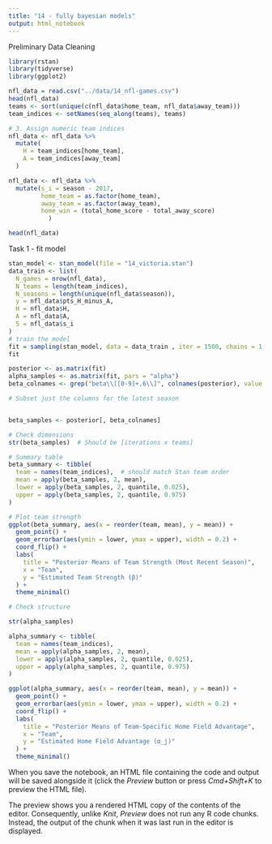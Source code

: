 ```yaml
---
title: "14 - fully bayesian models"
output: html_notebook
---
```


Preliminary Data Cleaning

```r

library(rstan)
library(tidyverse)
library(ggplot2)

nfl_data = read.csv("../data/14_nfl-games.csv")
head(nfl_data)
teams <- sort(unique(c(nfl_data$home_team, nfl_data$away_team)))
team_indices <- setNames(seq_along(teams), teams)

# 3. Assign numeric team indices
nfl_data <- nfl_data %>%
  mutate(
    H = team_indices[home_team],
    A = team_indices[away_team]
  )

nfl_data <- nfl_data %>% 
  mutate(s_i = season - 2017,
         home_team = as.factor(home_team),
         away_team = as.factor(away_team),
         home_win = (total_home_score - total_away_score)
           )

head(nfl_data)
```

Task 1 - fit model

```r
stan_model <- stan_model(file = "14_victoria.stan")
data_train <- list(
  N_games = nrow(nfl_data),
  N_teams = length(team_indices),
  N_seasons = length(unique(nfl_data$season)),
  y = nfl_data$pts_H_minus_A,
  H = nfl_data$H,
  A = nfl_data$A,
  S = nfl_data$s_i
)
# train the model
fit = sampling(stan_model, data = data_train , iter = 1500, chains = 1, seed = 12345)
fit
```

```r
posterior <- as.matrix(fit)
alpha_samples <- as.matrix(fit, pars = "alpha")
beta_colnames <- grep("beta\\[[0-9]+,6\\]", colnames(posterior), value = TRUE)

# Subset just the columns for the latest season


beta_samples <- posterior[, beta_colnames]

# Check dimensions
str(beta_samples)  # Should be [iterations x teams]

# Summary table
beta_summary <- tibble(
  team = names(team_indices),  # should match Stan team order
  mean = apply(beta_samples, 2, mean),
  lower = apply(beta_samples, 2, quantile, 0.025),
  upper = apply(beta_samples, 2, quantile, 0.975)
)

# Plot team strength
ggplot(beta_summary, aes(x = reorder(team, mean), y = mean)) +
  geom_point() +
  geom_errorbar(aes(ymin = lower, ymax = upper), width = 0.2) +
  coord_flip() +
  labs(
    title = "Posterior Means of Team Strength (Most Recent Season)",
    x = "Team",
    y = "Estimated Team Strength (β)"
  ) +
  theme_minimal()

# Check structure

```
```r
str(alpha_samples)

alpha_summary <- tibble(
  team = names(team_indices),
  mean = apply(alpha_samples, 2, mean),
  lower = apply(alpha_samples, 2, quantile, 0.025),
  upper = apply(alpha_samples, 2, quantile, 0.975)
)

ggplot(alpha_summary, aes(x = reorder(team, mean), y = mean)) +
  geom_point() +
  geom_errorbar(aes(ymin = lower, ymax = upper), width = 0.2) +
  coord_flip() +
  labs(
    title = "Posterior Means of Team-Specific Home Field Advantage",
    x = "Team",
    y = "Estimated Home Field Advantage (α_j)"
  ) +
  theme_minimal()
```

When you save the notebook, an HTML file containing the code and output will be saved alongside it (click the *Preview* button or press *Cmd+Shift+K* to preview the HTML file). 

The preview shows you a rendered HTML copy of the contents of the editor. Consequently, unlike *Knit*, *Preview* does not run any R code chunks. Instead, the output of the chunk when it was last run in the editor is displayed.

